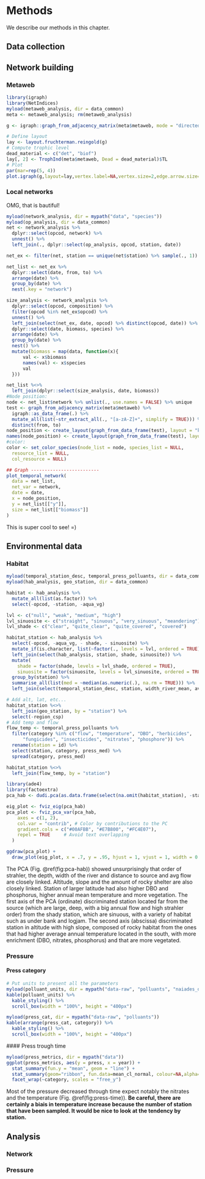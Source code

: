 # Methods

We describe our methods in this chapter.

## Data collection


## Network building


### Metaweb


```r
library(igraph)
library(NetIndices)
myload(metaweb_analysis, dir = data_common)
meta <- metaweb_analysis; rm(metaweb_analysis)

g <- igraph::graph_from_adjacency_matrix(meta$metaweb, mode = "directed")

# Define layout
lay <- layout.fruchterman.reingold(g)
# Compute trophic level
dead_material <- c("det", "biof")
lay[, 2] <- TrophInd(meta$metaweb, Dead = dead_material)$TL
# Plot
par(mar=rep(5, 4))
plot.igraph(g,layout=lay,vertex.label=NA,vertex.size=2,edge.arrow.size=.5,edge.width=.5)
```

### Local networks 

OMG, that is bautiful!

```r
myload(network_analysis, dir = mypath("data", "species"))
myload(op_analysis, dir = data_common)
net <- network_analysis %>%
  dplyr::select(opcod, network) %>%
  unnest() %>%
  left_join(., dplyr::select(op_analysis, opcod, station, date)) 

net_ex <- filter(net, station == unique(net$station) %>% sample(., 1))

net_list <- net_ex %>%
  dplyr::select(date, from, to) %>%
  arrange(date) %>%
  group_by(date) %>%
  nest(.key = "network")

size_analysis <- network_analysis %>%
  dplyr::select(opcod, composition) %>%
  filter(opcod %in% net_ex$opcod) %>%
  unnest() %>%
  left_join(select(net_ex, date, opcod) %>% distinct(opcod, date)) %>%
  dplyr::select(date, biomass, species) %>%
  arrange(date) %>%
  group_by(date) %>%
  nest() %>%
  mutate(biomass = map(data, function(x){
      val <- x$biomass
      names(val) <- x$species 
      val
  }))

net_list %<>%
  left_join(dplyr::select(size_analysis, date, biomass))
#Node position:
node <- net_list$network %>% unlist(., use.names = FALSE) %>% unique
test <- graph_from_adjacency_matrix(meta$metaweb) %>%
  igraph::as_data_frame(.) %>%
  mutate_all(list(~str_extract_all(., "[a-zA-Z]+", simplify = TRUE))) %>%
  distinct(from, to)
node_position <- create_layout(graph_from_data_frame(test), layout = "kk")$x
names(node_position) <- create_layout(graph_from_data_frame(test), layout = "kk")$name
#color:
color <- set_color_species(node_list = node, species_list = NULL,
  resource_list = NULL,
  col_resource = NULL)

## Graph -------------------------
plot_temporal_network(
  data = net_list,
  net_var = network,
  date = date,
  x = node_position,
  y = net_list[["y"]],
  size = net_list[["biomass"]]
)

```

This is super cool to see! =)

## Environmental data 

### Habitat

```r
myload(temporal_station_desc, temporal_press_polluants, dir = data_common)
myload(hab_analysis, geo_station, dir = data_common)

habitat <- hab_analysis %>%
  mutate_all(list(as.factor)) %>%
  select(-opcod, -station, -aqua_vg)

lvl <- c("null", "weak", "medium", "high")
lvl_sinuosite <- c("straight", "sinuous", "very_sinuous", "meandering")
lvl_shade <- c("clear", "quite_clear", "quite_covered", "covered")

habitat_station <- hab_analysis %>%
  select(-opcod, -aqua_vg, - shade, - sinuosite) %>%
  mutate_if(is.character, list(~factor(., levels = lvl, ordered = TRUE))) %>%
  left_join(select(hab_analysis, station, shade, sinuosite)) %>%
  mutate(
    shade = factor(shade, levels = lvl_shade, ordered = TRUE),
    sinuosite = factor(sinuosite, levels = lvl_sinuosite, ordered = TRUE)) %>%
  group_by(station) %>%
  summarise_all(list(med = ~median(as.numeric(.), na.rm = TRUE))) %>%
  left_join(select(temporal_station_desc, station, width_river_mean, avg_depth_station_mean))

# Add alt, lat, etc...
habitat_station %<>% 
  left_join(geo_station, by = "station") %>%
  select(-region_csp)
# Add temp and flow
flow_temp <- temporal_press_polluants %>%
  filter(category %in% c("flow", "temperature", "DBO", "herbicides",
      "fungicides", "insecticides", "nitrates", "phosphore")) %>%
  rename(station = id) %>%
  select(station, category, press_med) %>%
  spread(category, press_med)

habitat_station %<>%
  left_join(flow_temp, by = "station")
```

```r
library(ade4)
library(factoextra)
pca_hab <- dudi.pca(as.data.frame(select(na.omit(habitat_station), -station)), scannf = FALSE, nf = 2, center = TRUE, scale = TRUE)

eig_plot <- fviz_eig(pca_hab)
pca_plot <- fviz_pca_var(pca_hab,
    axes = c(1, 2),
    col.var = "contrib", # Color by contributions to the PC
    gradient.cols = c("#00AFBB", "#E7B800", "#FC4E07"),
    repel = TRUE     # Avoid text overlapping
  )

ggdraw(pca_plot) + 
  draw_plot(eig_plot, x = .7, y = .95, hjust = 1, vjust = 1, width = 0.17, height = 0.25)
```

The PCA (Fig. \@ref(fig:pca-hab)) showed unsurprisingly that order of strahler, the
depth, width of the river and distance to source and avg flow are closely
linked. Altitude, slope and the amount of rocky shelter are also closely linked.
Station of larger latitude had also higher DBO and phosphorus, higher annual
mean temperature and more vegetation.  The first axis of the PCA (ordinate)
discriminated station located far from the source (which are large, deep, with a
big annual flow and high strahler order) from the shady station, which are
sinuous, with a variety of habitat such as under bank and logjam.
The second axis (abscissa) discriminated station in altitude with high slope,
composed of rocky habitat from the ones that had higher average annual
temperature located in the south, with more enrichment (DBO, nitrates,
phosphorus) and that are more vegetated.

### Pressure


#### Press category


```r
# Put units to present all the parameters
myload(polluant_units, dir = mypath("data-raw", "polluants", "naiades_data"))
kable(polluant_units) %>%
  kable_styling() %>%
  scroll_box(width = "100%", height = "400px")
```

```r
myload(press_cat, dir = mypath("data-raw", "polluants"))
kable(arrange(press_cat, category)) %>%
  kable_styling() %>%
  scroll_box(width = "100%", height = "400px")
```


#### Press trough time


```r
myload(press_metrics, dir = mypath("data"))
ggplot(press_metrics, aes(y = press, x = year)) +
  stat_summary(fun.y = "mean", geom = "line") +
  stat_summary(geom="ribbon", fun.data=mean_cl_normal, colour=NA,alpha=0.1)+
  facet_wrap(~category, scales = "free_y")
```

Most of the pressure decreased through time expect notably the nitrates and the
temperature (Fig. \@ref(fig:press-time)). **Be careful, there are certainly a
biais in temperature increase because the number of station that have been
sampled. It would be nice to look at the tendency by station.**


## Analysis

### Network

### Pressure


